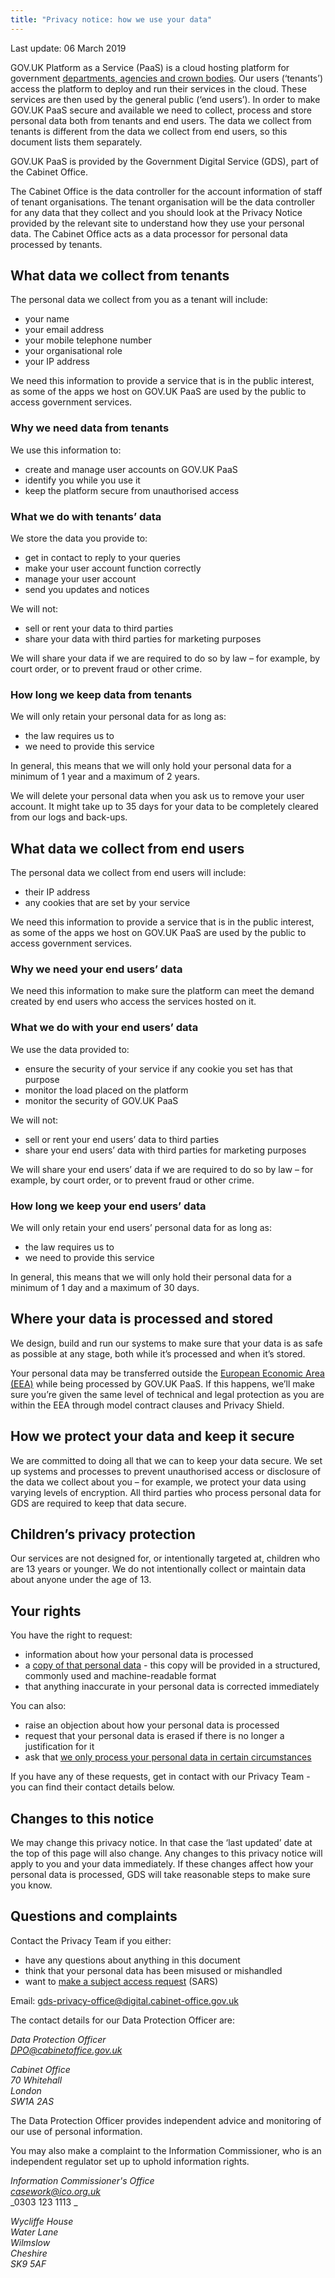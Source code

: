 ```yaml
---
title: "Privacy notice: how we use your data"
---
```


Last update: 06 March 2019

GOV.UK Platform as a Service (PaaS) is a cloud hosting platform for government [departments, agencies and crown bodies](https://www.gov.uk/government/organisations). Our users (‘tenants’) access the platform to deploy and run their services in the cloud. These services are then used by the general public (‘end users’). In order to make GOV.UK PaaS secure and available we need to collect, process and store personal data both from tenants and end users. The data we collect from tenants is different from the data we collect from end users, so this document lists them separately.

GOV.UK PaaS is provided by the Government Digital Service (GDS), part of the Cabinet Office.

The Cabinet Office is the data controller for the account information of staff of tenant organisations. The tenant organisation will be the data controller for any data that they collect and you should look at the Privacy Notice provided by the relevant site to understand how they use your personal data. The Cabinet Office acts as a data processor for personal data processed by tenants.

## What data we collect from tenants

The personal data we collect from you as a tenant will include:

-   your name
-   your email address
-   your mobile telephone number
-   your organisational role
-   your IP address

We need this information to provide a service that is in the public interest, as some of the apps we host on GOV.UK PaaS are used by the public to access government services.

### Why we need data from tenants

We use this information to:

-   create and manage user accounts on GOV.UK PaaS
-   identify you while you use it 
-   keep the platform secure from unauthorised access

### What we do with tenants’ data

We store the data you provide to:

-   get in contact to reply to your queries
-   make your user account function correctly
-   manage your user account
-   send you updates and notices 

We will not:

-   sell or rent your data to third parties
-   share your data with third parties for marketing purposes

We will share your data if we are required to do so by law – for example, by court order, or to prevent fraud or other crime.

### How long we keep data from tenants

We will only retain your personal data for as long as:

-   the law requires us to
-   we need to provide this service 

In general, this means that we will only hold your personal data for a minimum of 1 year and a maximum of 2 years.

We will delete your personal data when you ask us to remove your user account. It might take up to 35 days for your data to be completely cleared from our logs and back-ups.

## What data we collect from end users

The personal data we collect from end users will include:

-   their IP address
-   any cookies that are set by your service

We need this information to provide a service that is in the public interest, as some of the apps we host on GOV.UK PaaS are used by the public to access government services.

### Why we need your end users’ data

We need this information to make sure the platform can meet the demand created by end users who access the services hosted on it.

### What we do with your end users’ data

We use the data provided to:

-   ensure the security of your service if any cookie you set has that purpose
-   monitor the load placed on the platform
-   monitor the security of GOV.UK PaaS

We will not:

-   sell or rent your end users’ data to third parties
-   share your end users’ data with third parties for marketing purposes 

We will share your end users’ data if we are required to do so by law – for example, by court order, or to prevent fraud or other crime.

### How long we keep your end users’ data

We will only retain your end users’ personal data for as long as:

-   the law requires us to
-   we need to provide this service 

In general, this means that we will only hold their personal data for a minimum of 1 day and a maximum of 30 days.

## Where your data is processed and stored

We design, build and run our systems to make sure that your data is as safe as possible at any stage, both while it’s processed and when it’s stored.

Your personal data may be transferred outside the [European Economic Area (EEA)](https://www.gov.uk/eu-eea) while being processed by GOV.UK PaaS. If this happens, we’ll make sure you’re given the same level of technical and legal protection as you are within the EEA through model contract clauses and Privacy Shield.

## How we protect your data and keep it secure

We are committed to doing all that we can to keep your data secure. We set up systems and processes to prevent unauthorised access or disclosure of the data we collect about you – for example, we protect your data using varying levels of encryption. All third parties who process personal data for GDS are required to keep that data secure.

## Children’s privacy protection

Our services are not designed for, or intentionally targeted at, children who are 13 years or younger. We do not intentionally collect or maintain data about anyone under the age of 13.

## Your rights

You have the right to request:

-   information about how your personal data is processed
-   a [copy of that personal data](https://ico.org.uk/your-data-matters/your-right-to-get-copies-of-your-data/) - this copy will be provided in a structured, commonly used and machine-readable format
-   that anything inaccurate in your personal data is corrected immediately 

You can also:

-   raise an objection about how your personal data is processed
-   request that your personal data is erased if there is no longer a justification for it
-   ask that [we only process your personal data in certain circumstances](https://ico.org.uk/your-data-matters/your-right-to-limit-how-organisations-use-your-data/)

If you have any of these requests, get in contact with our Privacy Team - you can find their contact details below.

## Changes to this notice

We may change this privacy notice. In that case the ‘last updated’ date at the top of this page will also change. Any changes to this privacy notice will apply to you and your data immediately. If these changes affect how your personal data is processed, GDS will take reasonable steps to make sure you know.

## Questions and complaints

Contact the Privacy Team if you either:

-   have any questions about anything in this document
-   think that your personal data has been misused or mishandled
-   want to [make a subject access request](https://ico.org.uk/your-data-matters/your-right-to-get-copies-of-your-data/) (SARS)

Email: [gds-privacy-office@digital.cabinet-office.gov.uk](mailto:gds-privacy-office@digital.cabinet-office.gov.uk)

The contact details for our Data Protection Officer are:

_Data Protection Officer_  
_[DPO@cabinetoffice.gov.uk](mailto:DPO@cabinetoffice.gov.uk)_
  
_Cabinet Office_<br/>
_70 Whitehall_<br/>
_London_<br/>
_SW1A 2AS_

The Data Protection Officer provides independent advice and monitoring of our use of personal information.

You may also make a complaint to the Information Commissioner, who is an independent regulator set up to uphold information rights.

_Information Commissioner's Office_<br/>
_[casework@ico.org.uk](mailto:casework@ico.org.uk)_<br/>
_0303 123 1113 _<br/>
  
_Wycliffe House_<br/>
_Water Lane_<br/>
_Wilmslow_<br/>
_Cheshire_<br/> 
_SK9 5AF_